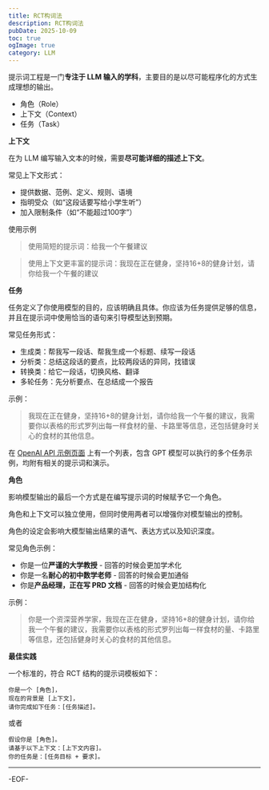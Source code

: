 ```yaml
---
title: RCT构词法
description: RCT构词法
pubDate: 2025-10-09
toc: true
ogImage: true
category: LLM
---
```


提示词工程是一门**专注于 LLM 输入的学科**，主要目的是以尽可能程序化的方式生成理想的输出。

- 角色（Role）
- 上下文（Context）
- 任务（Task）

**上下文**

在为 LLM 编写输入文本的时候，需要**尽可能详细的描述上下文**。

常见上下文形式：

- 提供数据、范例、定义、规则、语境
- 指明受众（如“这段话要写给小学生听”）
- 加入限制条件（如“不能超过100字”）

使用示例

> 使用简短的提示词：给我一个午餐建议

> 使用上下文更丰富的提示词：我现在正在健身，坚持16+8的健身计划，请你给我一个午餐的建议

**任务**

任务定义了你使用模型的目的，应该明确且具体。你应该为任务提供足够的信息，并且在提示词中使用恰当的语句来引导模型达到预期。

常见任务形式：

- 生成类：帮我写一段话、帮我生成一个标题、续写一段话
- 分析类：总结这段话的要点，比较两段话的异同，找错误
- 转换类：给它一段话，切换风格、翻译
- 多轮任务：先分析要点、在总结成一个报告

示例：

> 我现在正在健身，坚持16+8的健身计划，请你给我一个午餐的建议，我需要你以表格的形式罗列出每一样食材的量、卡路里等信息，还包括健身时关心的食材的其他信息。

在 [OpenAI API 示例页面](https://platform.openai.com/docs/examples) 上有一个列表，包含 GPT 模型可以执行的多个任务示例，均附有相关的提示词和演示。

**角色**

影响模型输出的最后一个方式是在编写提示词的时候赋予它一个角色。

角色和上下文可以独立使用，但同时使用两者可以增强你对模型输出的控制。

角色的设定会影响大模型输出结果的语气、表达方式以及知识深度。

常见角色示例：

- 你是一位**严谨的大学教授** - 回答的时候会更加学术化
- 你是一名**耐心的初中数学老师** - 回答的时候会更加通俗
- 你是**产品经理，正在写 PRD 文档** - 回答的时候会更加结构化

示例：

> 你是一个资深营养学家，我现在正在健身，坚持16+8的健身计划，请你给我一个午餐的建议，我需要你以表格的形式罗列出每一样食材的量、卡路里等信息，还包括健身时关心的食材的其他信息。

**最佳实践**

一个标准的，符合 RCT 结构的提示词模板如下：

```
你是一个 [角色]，
现在的背景是 [上下文]，
请你完成如下任务：[任务描述]。
```

或者

```
假设你是 [角色]。
请基于以下上下文：[上下文内容]。
你的任务是：[任务目标 + 要求]。
```

---

-EOF-
